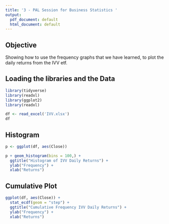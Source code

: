 ---
title: '3 - PAL Session for Business Statistics '
output:
  pdf_document: default
  html_document: default
---

## Objective

Showing how to use the frequency graphs that we have learned, to plot the daily returns from the IVV etf.


## Loading the libraries and the Data

```{r message=FALSE, warning=FALSE}
library(tidyverse)
library(readxl)
library(ggplot2)
library(readxl)

df <- read_excel('IVV.xlsx')
df
```

## Histogram

```{r}
p <- ggplot(df, aes(Close))

p + geom_histogram(bins = 100,) +
  ggtitle("Histogram of IVV Daily Returns") +
  ylab("Frequency") +
  xlab("Returns")
```

## Cumulative Plot

```{r}
ggplot(df, aes(Close)) +
  stat_ecdf(geom = "step") +
  ggtitle("Cumulative Frequency IVV Daily Returns") +
  ylab("Frequency") +
  xlab("Returns")
```

